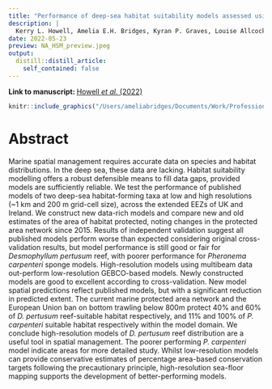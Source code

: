 ```yaml
---
title: "Performance of deep-sea habitat suitability models assessed using independent data, and implications for use in area-based management"
description: |
  Kerry L. Howell, Amelia E.H. Bridges, Kyran P. Graves, Louise Allcock, Giulia la Bianca, Carolina Ventura-Costa, Sophie E. Donaldson, Anna-Leena Downie, Thomas Furey, Fergal McGrath, Rebecca E. Ross
date: 2022-05-23
preview: NA_HSM_preview.jpeg
output:
  distill::distill_article:
    self_contained: false
---
```


**Link to manuscript: **[Howell *et al.* (2022)](https://www.int-res.com/abstracts/meps/v695/p33-51/)

::: {.floatting}
```r
knitr::include_graphics("/Users/ameliabridges/Documents/Work/Professional_website/AEHB-website/_publications/2022-06-27-nahsm/NA_HSM_preview.jpeg")
```

# Abstract 

Marine spatial management requires accurate data on species and habitat distributions. In the deep sea, these data are lacking. Habitat suitability modelling offers a robust defensible means to fill data gaps, provided models are sufficiently reliable. We test the performance of published models of two deep-sea habitat-forming taxa at low and high resolutions (~1 km and 200 m grid-cell size), across the extended EEZs of UK and Ireland. We construct new data-rich models and compare new and old estimates of the area of habitat protected, noting changes in the protected area network since 2015.  Results of independent validation suggest all published models perform worse than expected considering original cross-validation results, but model performance is still good or fair for *Desmophyllum pertusum* reef, with poorer performance for *Pheronema carpenteri* sponge models. High-resolution models using multibeam data out-perform low-resolution GEBCO-based models. Newly constructed models are good to excellent according to cross-validation. New model spatial predictions reflect published models, but with a significant reduction in predicted extent. The current marine protected area network and the European Union ban on bottom trawling below 800m protect 40% and 60% of *D. pertusum* reef-suitable habitat respectively, and 11% and 100% of *P. carpenteri* suitable habitat respectively within the model domain. We conclude high-resolution models of *D. pertusum* reef distribution are a useful tool in spatial management. The poorer performing *P. carpenteri* model indicate areas for more detailed study. Whilst low-resolution models can provide conservative estimates of percentage area-based conservation targets following the precautionary principle, high-resolution sea-floor mapping supports the development of better-performing models.

:::
